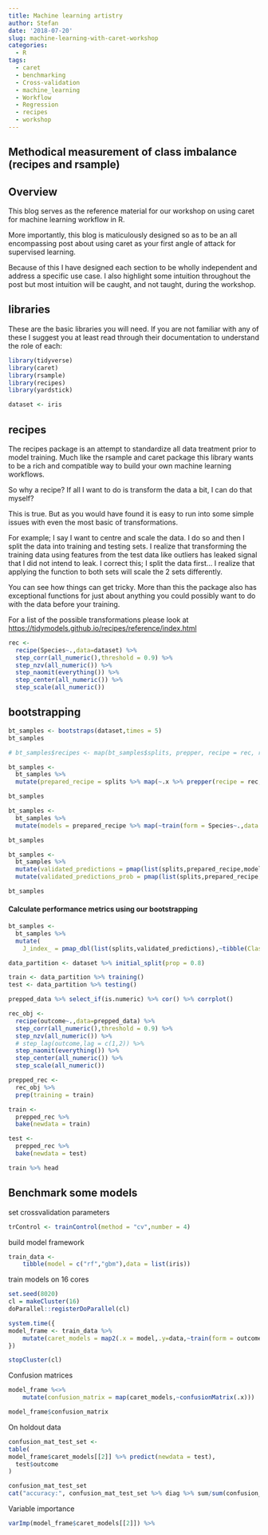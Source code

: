 ```yaml
---
title: Machine learning artistry
author: Stefan
date: '2018-07-20'
slug: machine-learning-with-caret-workshop
categories:
  - R
tags:
  - caret
  - benchmarking
  - Cross-validation
  - machine_learning
  - Workflow
  - Regression
  - recipes
  - workshop
---
```


## Methodical measurement of class imbalance (recipes and rsample)

## Overview

This blog serves as the reference material for our workshop on using caret for machine learning workflow in R.

More importantly, this blog is maticulously designed so as to be an all encompassing post about using caret as your first angle of attack for supervised learning.

Because of this I have designed each section to be wholly independent and address a specific use case. I also highlight some intuition throughout the post but most intuition will be caught, and not taught, during the workshop.

## libraries

These are the basic libraries you will need. If you are not familiar with any of these I suggest you at least read through their documentation to understand the role of each:

```r
library(tidyverse)
library(caret)
library(rsample)
library(recipes)
library(yardstick)
```

```r
dataset <- iris
```

## recipes

The recipes package is an attempt to standardize all data treatment prior to model training. Much like the rsample and caret package this library wants to be a rich and compatible way to build your own machine learning workflows.  

So why a recipe? If all I want to do is transform the data a bit, I can do that myself?  

This is true. But as you would have found it is easy to run into some simple issues with even the most basic of transformations.  

For example; I say I want to centre and scale the data. I do so and then I split the data into training and testing sets. I realize that transforming the training data using features from the test data like outliers has leaked signal that I did not intend to leak. I correct this; I split the data first... I realize that applying the function to both sets will scale the 2 sets differently.  

You can see how things can get tricky. More than this the package also has exceptional functions for just about anything you could possibly want to do with the data before your training.  

For a list of the possible transformations please look at <https://tidymodels.github.io/recipes/reference/index.html>  

```r
rec <-
  recipe(Species~.,data=dataset) %>%
  step_corr(all_numeric(),threshold = 0.9) %>%
  step_nzv(all_numeric()) %>%
  step_naomit(everything()) %>%
  step_center(all_numeric()) %>%
  step_scale(all_numeric())
```


## bootstrapping

```r
bt_samples <- bootstraps(dataset,times = 5)
bt_samples
```

```r
# bt_samples$recipes <- map(bt_samples$splits, prepper, recipe = rec, retain = TRUE, verbose = FALSE)

bt_samples <- 
  bt_samples %>% 
  mutate(prepared_recipe = splits %>% map(~.x %>% prepper(recipe = rec, retain = TRUE, verbose = FALSE)))

bt_samples
```


```r
bt_samples <- 
  bt_samples %>% 
  mutate(models = prepared_recipe %>% map(~train(form = Species~.,data = juice(.x),method = "rf")))

bt_samples
```

```r
bt_samples <- 
  bt_samples %>% 
  mutate(validated_predictions = pmap(list(splits,prepared_recipe,models),~bake(..2,assessment(..1)) %>% predict(object =..3))) %>% 
  mutate(validated_predictions_prob = pmap(list(splits,prepared_recipe,models),~bake(..2,assessment(..1)) %>% predict(object =..3,type="prob")))

bt_samples
```

#### Calculate performance metrics using our bootstrapping

```r

bt_samples <- 
  bt_samples %>%
  mutate(
    J_index_ = pmap_dbl(list(splits,validated_predictions),~tibble(Class = assessment(..1) %>% pull(Species),estimate = ..2) %>%  j_index(truth = "Class", estimate = "estimate")))

```


```r
data_partition <- dataset %>% initial_split(prop = 0.8)

train <- data_partition %>% training()
test <- data_partition %>% testing()

prepped_data %>% select_if(is.numeric) %>% cor() %>% corrplot()

rec_obj <-
  recipe(outcome~.,data=prepped_data) %>%
  step_corr(all_numeric(),threshold = 0.9) %>%
  step_nzv(all_numeric()) %>%
  # step_lag(outcome,lag = c(1,2)) %>%
  step_naomit(everything()) %>%
  step_center(all_numeric()) %>%
  step_scale(all_numeric())

prepped_rec <-
  rec_obj %>%
  prep(training = train)

train <-
  prepped_rec %>%
  bake(newdata = train)

test <-
  prepped_rec %>%
  bake(newdata = test)

train %>% head
```

## Benchmark some models

set crossvalidation parameters

```r
trControl <- trainControl(method = "cv",number = 4)
```

build model framework

```r
train_data <-
    tibble(model = c("rf","gbm"),data = list(iris))
```

train models on 16 cores

```r
set.seed(8020)
cl = makeCluster(16)
doParallel::registerDoParallel(cl)

system.time({
model_frame <- train_data %>%
    mutate(caret_models = map2(.x = model,.y=data,~train(form = outcome~., data = .y,method = .x,trControl = trControl)))
})

stopCluster(cl)
```

Confusion matrices

```r
model_frame %<>%
    mutate(confusion_matrix = map(caret_models,~confusionMatrix(.x)))

model_frame$confusion_matrix
```

On holdout data

```r

confusion_mat_test_set <-
table(
model_frame$caret_models[[2]] %>% predict(newdata = test),
  test$outcome
)

confusion_mat_test_set
cat("accuracy:", confusion_mat_test_set %>% diag %>% sum/sum(confusion_mat_test_set),"  , \n")

```

Variable importance

```r
varImp(model_frame$caret_models[[2]]) %>%
```
